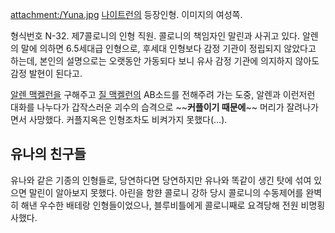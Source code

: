 attachment:/Yuna.jpg
[[나이트런]]의 등장인형. 이미지의 여성쪽.

형식번호 N-32. 제7콜로니의 인형 직원. 콜로니의 책임자인 말린과 사귀고 있다. 알렌의 말에 의하면 6.5세대급 인형으로, 후세대 인형보다 감정 기관이 정립되지 않았다고 하는데, 본인의 설명으로는 오랫동안 가동되다 보니 유사 감정 기관에 의지하지 않아도 감정 발현이 된다고.

[[알렌 맥켈런]]을 구해주고 [[질 맥켈런]]의 AB소드를 전해주려 가는 도중, 알렌과 이런저런 대화를 나누다가 갑작스러운 괴수의 습격으로 ~~'''커플이기 때문에'''~~ 머리가 잘려나가면서 사망했다. 커플지옥은 인형조차도 비켜가지 못했다(…).

== 유나의 친구들 ==
유나와 같은 기종의 인형들로, 당연하다면 당연하지만 유나와 똑같이 생긴 탓에 섞여 있으면 말린이 알아보지 못했다. 아린을 항햔 콜로니 강하 당시 콜로니의 수동제어를 완벽히 해낸 우수한 배테랑 인형들이었으나, 블루비틀에게 콜로니째로 요격당해 전원 비명횡사했다.

